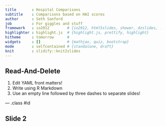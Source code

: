 ```yaml
---
title       : Hospital Comparisons
subtitle    : Comparisons based on HAI scores
author      : Seth Sanford
job         : For giggles and stuff
framework   : io2012        # {io2012, html5slides, shower, dzslides, ...}
highlighter : highlight.js  # {highlight.js, prettify, highlight}
hitheme     : tomorrow      # 
widgets     : []            # {mathjax, quiz, bootstrap}
mode        : selfcontained # {standalone, draft}
knit        : slidify::knit2slides
---
```


## Read-And-Delete

1. Edit YAML front matters!
2. Write using R Markdown
3. Use an empty line followed by three dashes to separate slides!

--- .class #id 

## Slide 2




